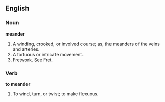 ==English==

===Noun===

'''meander'''

#A winding, crooked, or involved course; as, the meanders of the veins and arteries.
#A tortuous or intricate movement.
#Fretwork. See Fret.

===Verb===

'''to meander'''

#To wind, turn, or twist; to make flexuous.
